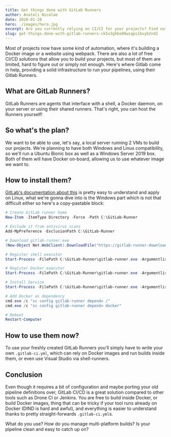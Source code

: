 ```yaml
---
title: Get things done with GitLab Runners
author: Anatoli Nicolae
date: 2020-01-28
hero: ./images/hero.jpg
excerpt: Are you currently relying on CI/CI for your projects? Find out how to migrate to GitLab Runners and create pipelines for Docker images, Gatsby and native builds!
slug: get-things-done-with-gitlab-runners-ck5x3ghbo08wsqps1bvyb2nd2
---
```


Most of projects now have some kind of automation, where it's building a Docker image or a website using webpack. There are also a lot of free CI/CD solutions that allow you to build your projects, but most of them are limited, hard to figure out or simply not enough. Here's where Gitlab come in help, providing a solid infrastructure to run your pipelines, using their Gitlab Runners.

What are GitLab Runners?
--
GitLab Runners are agents that interface with a shell, a Docker daemon, on your server or using their shared runners. That's right, you can host the Runners yourself!

So what's the plan?
--
We want to be able to use, let's say, a local server running 2 VMs to build our projects. We're planning to have both Windows and Linux compatibility, so we'll run a Ubuntu Bionic box as well as a Windows Server 2019 box. Both of them will have Docker on-board, allowing us to use whatever image we want to.

How to install them?
--
[GitLab's documentation about this](https://docs.gitlab.com/runner/install/)  is pretty easy to understand and apply on Linux, what we're gonna dive into is the Windows part which is not that difficult either so here's a copy-pastable block:

```ps1
# Create GitLab runner home
New-Item -ItemType Directory -Force -Path C:\GitLab-Runner

# Exclude it from antivirus scans
Add-MpPreference -ExclusionPath C:\GitLab-Runner

# Download gitlab-runner.exe
(New-Object Net.WebClient).DownloadFile("https://gitlab-runner-downloads.s3.amazonaws.com/latest/binaries/gitlab-runner-windows-amd64.exe", "C:\GitLab-Runner\gitlab-runner.exe")

# Register shell executor
Start-Process -FilePath C:\GitLab-Runner\gitlab-runner.exe -Argumentlist register,"--url https://gitlab.com/","--executor shell"

# Register Docker executor
Start-Process -FilePath C:\GitLab-Runner\gitlab-runner.exe -Argumentlist register,"--url https://gitlab.com/","--executor docker-windows","--tag-list docker,windows,server-2019","--docker-image mcr.microsoft.com/windows/servercore"

# Install Service
Start-Process -FilePath C:\GitLab-Runner\gitlab-runner.exe -Argumentlist install

# Add Docker as dependency
cmd.exe /c "sc config gitlab-runner depend= /"
cmd.exe /c "sc config gitlab-runner depend= docker"

# Reboot
Restart-Computer
```

How to use them now?
--
To use your freshly created GitLab Runners you'll simply have to write your own `.gitlab-ci.yml`, which can rely on Docker images and run builds inside them, or even use Visual Studio via shell-runners.

Conclusion
--
Even though it requires a bit of configuration and maybe porting your old pipeline definitions over, GitLab CI/CD is a great solution compared to other tools such as Drone CI or Jenkins. You are free to build inside Docker, or build Docker images, thing that can be tricky if your tool runs already on Docker (DIND is hard and awful), and everything is easier to understand thanks to pretty straight-forwards `.gitlab-ci.yml`s.

What do *you* use? How do you manage multi-platform builds? Is your pipeline clean and easy to catch up on?
